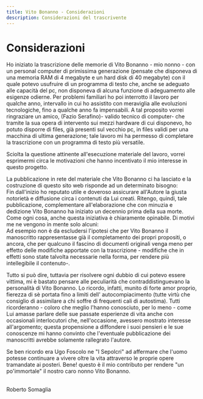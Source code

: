 ```yaml
---
title: Vito Bonanno - Considerazioni
description: Considerazioni del trascrivente
---
```


# Considerazioni

Ho iniziato la trascrizione delle memorie di Vito Bonanno - mio nonno - con un personal computer di primissima generazione (pensate che disponeva di una memoria RAM di 4 megabyte e un hard disk di 40 megabyte) con il quale potevo usufruire di un programma di testo che, anche se adeguato alle capacità del pc, non disponeva di alcuna funzione di adeguamento alle esigenze odierne. Per problemi familiari ho poi interrotto il lavoro per qualche anno, intervallo in cui ho assistito con meraviglia alle evoluzioni tecnologiche, fino a qualche anno fa impensabili. A tal proposito vorrei ringraziare un amico, (Fazio Serafino)- valido tecnico di computer- che tramite la sua opera di intervento sui mezzi hardware di cui disponevo, ho potuto disporre di files, già presenti sul vecchio pc, in files validi per una macchina di ultima generazione; tale lavoro mi ha permesso di completare la trascrizione con un programma di testo più versatile.

Sciolta la questione attinente all'esecuzione materiale del lavoro, vorrei esprimermi circa le motivazioni che hanno incentivato il mio interesse in questo progetto.

La pubblicazione in rete del materiale che Vito Bonanno ci ha lasciato e la costruzione di questo sito web risponde ad un determinato bisogno:\
Fin dall'inizio ho reputato utile e doveroso assicurare all'Autore la giusta notorietà e diffusione circa i contenuti da Lui creati. Ritengo, quindi, tale pubblicazione, complementare all'elaborazione che con minuzia e dedizione Vito Bonanno ha iniziato un decennio prima della sua morte. Come ogni cosa, anche questa iniziativa è chiaramente opinabile. Di motivi me ne vengono in mente solo alcuni:\
Ad esempio non è da escludersi l'ipotesi che per Vito Bonanno il manoscritto rappresentasse già il completamento dei propri propositi, o ancora, che per qualcuno il fascino di documenti originali venga meno per effetto delle modifiche apportate con la trascrizione - modifiche che in effetti sono state talvolta necessarie nella forma, per rendere più intellegibile il contenuto-.

Tutto si può dire, tuttavia per risolvere ogni dubbio di cui potevo essere vittima, mi è bastato pensare alle peculiarità che contraddistinguevano la personalità di Vito Bonanno. Lo ricordo, infatti, munito di forte amor proprio, fierezza di sè portata fino a limiti dell' autocompiacimento (tutte virtù che consiglio di assimilare a chi soffre di frequenti cali di autostima). Tutti ricorderanno - coloro che meglio l'hanno conosciuto, per lo meno - come Lui amasse parlare delle sue passate esperienze di vita anche con occasionali interlocutori che, nell'occasione, avessero mostrato interesse all'argomento; questa propensione a diffondere i suoi pensieri e le sue conoscenze mi hanno convinto che l'eventuale pubblicazione dei manoscritti avrebbe solamente rallegrato l'autore.

Se ben ricordo era Ugo Foscolo ne "I Sepolcri" ad affermare che l'uomo potesse continuare a vivere oltre la vita attraverso le proprie opere tramandate ai posteri. Bene! questo è il mio contributo per rendere "un po'immortale" il nostro caro nonno Vito Bonanno.

<br />
<div className="text-right italic">Roberto Somaglia</div>
